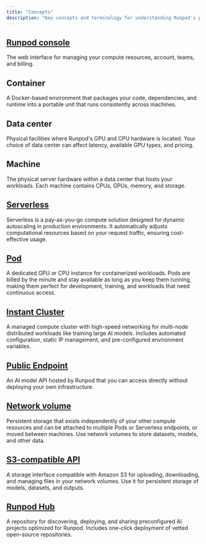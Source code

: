 ```yaml
---
title: "Concepts"
description: "Key concepts and terminology for understanding Runpod's platform and products."
---
```


## [Runpod console](https://console.runpod.io)

The web interface for managing your compute resources, account, teams, and billing.

## Container

A Docker-based environment that packages your code, dependencies, and runtime into a portable unit that runs consistently across machines.

## Data center

Physical facilities where Runpod's GPU and CPU hardware is located. Your choice of data center can affect latency, available GPU types, and pricing.

## Machine

The physical server hardware within a data center that hosts your workloads. Each machine contains CPUs, GPUs, memory, and storage.

## [Serverless](/serverless/overview)

Serverless is a pay-as-you-go compute solution designed for dynamic autoscaling in production environments. It automatically adjusts computational resources based on your request traffic, ensuring cost-effective usage.

## [Pod](/pods/overview)

A dedicated GPU or CPU instance for containerized workloads. Pods are billed by the minute and stay available as long as you keep them running, making them perfect for development, training, and workloads that need continuous access.

## [Instant Cluster](/instant-clusters/overview)

A managed compute cluster with high-speed networking for multi-node distributed workloads like training large AI models. Includes automated configuration, static IP management, and pre-configured environment variables.

## [Public Endpoint](/hub/public-endpoints)

An AI model API hosted by Runpod that you can access directly without deploying your own infrastructure.

## [Network volume](/storage/network-volumes)

Persistent storage that exists independently of your other compute resources and can be attached to multiple Pods or Serverless endpoints, or moved between machines. Use network volumes to store datasets, models, and other data.

## [S3-compatible API](/storage/s3-api)
A storage interface compatible with Amazon S3 for uploading, downloading, and managing files in your network volumes. Use it for persistent storage of models, datasets, and outputs.

## [Runpod Hub](/hub/overview)

A repository for discovering, deploying, and sharing preconfigured AI projects optimized for Runpod. Includes one-click deployment of vetted open-source repositories.